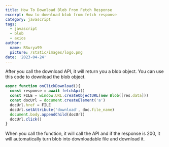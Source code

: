 ```yaml
---
title: How To Download Blob From Fetch Response
excerpt: How to download blob from fetch response
category: javascript
tags:
  - javascript
  - blob
  - axios
author:
  name: RSurya99
  picture: /static/images/logo.png
date: '2023-04-24'
---
```


After you call the download API, it will return you a blob object. You can use this code to download the blob object.

```javascript
async function onClickDownload(){
  const response = await fetchApi()
  const FILE = window.URL.createObjectURL(new Blob([res.data]))
  const docUrl = document.createElement('a')
  docUrl.href = FILE
  docUrl.setAttribute('download', doc.file_name)
  document.body.appendChild(docUrl)
  docUrl.click()
}
```

When you call the function, it will call the API and if the response is 200, it will automatically turn blob into downloadable file and download it.
